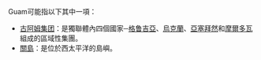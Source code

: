 Guam可能指以下其中一項：

*[[古阿姆集团|古阿姆集团]]：是獨聯體內四個國家─[[格鲁吉亞|格鲁吉亞]]、[[烏克蘭|烏克蘭]]、[[亞塞拜然|亞塞拜然]]和[[摩爾多瓦|摩爾多瓦]]組成的區域性集團。
*[[關島|關島]]：是位於西太平洋的島嶼。

{{disambig|Cat=四字拉丁字母缩写消歧义}}